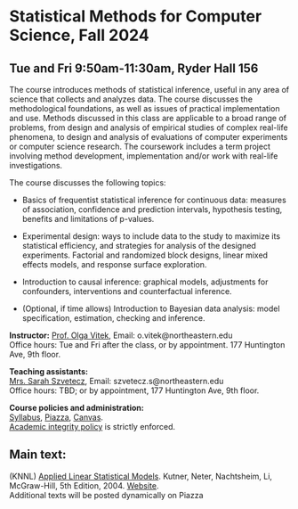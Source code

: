 <h1> Statistical Methods for Computer Science, Fall 2024 </h1>
<h2>Tue and Fri 9:50am-11:30am, Ryder Hall 156</h2>

The course introduces methods of statistical inference, useful in any area of science that collects and analyzes data. The course discusses the methodological foundations, as well as issues of practical implementation and use. Methods discussed in this class are applicable to a broad range of problems, from design and analysis of empirical studies of complex real-life phenomena, to design and analysis of evaluations of computer experiments or computer science research. The coursework includes a term project involving method development, implementation and/or work with real-life investigations.

The course discusses the following topics:

- Basics of frequentist statistical inference for continuous data: measures of association, confidence and prediction intervals, hypothesis testing, benefits and limitations of p-values.

- Experimental design: ways to include data to the study to maximize its statistical efficiency, and strategies for analysis of the designed experiments. Factorial and randomized block designs, linear mixed effects models, and response surface exploration.

- Introduction to causal inference: graphical models, adjustments for confounders, interventions and counterfactual inference.

- (Optional, if time allows) Introduction to Bayesian data analysis: model specification, estimation, checking and inference.

<p><strong>Instructor:</strong> [Prof. Olga Vitek](http://olga-vitek-lab.ccis.northeastern.edu/),
Email: o.vitek@northeastern.edu</br>
Office hours: Tue and Fri after the class, or by appointment. 177 Huntington Ave, 9th floor.</p>

<p><strong>Teaching assistants:</strong></br>
[Mrs. Sarah Szvetecz](https://www.khoury.northeastern.edu/people/sarah-szvetecz/), 
Email: szvetecz.s@northeastern.edu</br>
Office hours: TBD; or by appointment, 177 Huntington Ave, 9th floor.

<p><strong>Course policies and administration:</strong></br> [Syllabus](CS7200_Fall23_syllabus.pdf),  [Piazza](https://piazza.com/northeastern/fall2023/cs720016852202410), 
[Canvas](https://canvas.northeastern.edu/).</br>
[Academic integrity policy](https://osccr.sites.northeastern.edu/academic-integrity-policy/) is strictly enforced.</p> 

<h2>Main text:</h2>
<p>(KNNL) [Applied Linear Statistical Models](https://www.amazon.com/Applied-Linear-Statistical-Models-2013/dp/1259064743/). Kutner, Neter, Nachtsheim, Li, McGraw-Hill, 5th Edition, 2004. [Website](http://users.stat.ufl.edu/~rrandles/sta4210/Rclassnotes/data/textdatasets/index.html).</br>
Additional texts will be posted dynamically on Piazza
</p>
